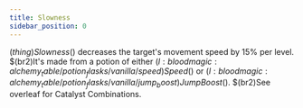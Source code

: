 ```yaml
---
title: Slowness
sidebar_position: 0
---
```



$(thing)Slowness$() decreases the target's movement speed by 15% per level. $(br2)It's made from a potion of either $(l:bloodmagic:alchemy_table/potion_flasks/vanilla/speed)Speed$() or $(l:bloodmagic:alchemy_table/potion_flasks/vanilla/jump_boost)Jump Boost$(). $(br2)See overleaf for Catalyst Combinations.
